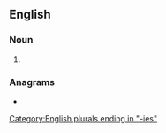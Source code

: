 ==English==

===Noun===
{{head|en|noun form}}

# {{plural of|en|minority}}

===Anagrams===
* {{anagrams|en|a=eiiimnorst|minoritise}}

[[Category:English plurals ending in "-ies"]]